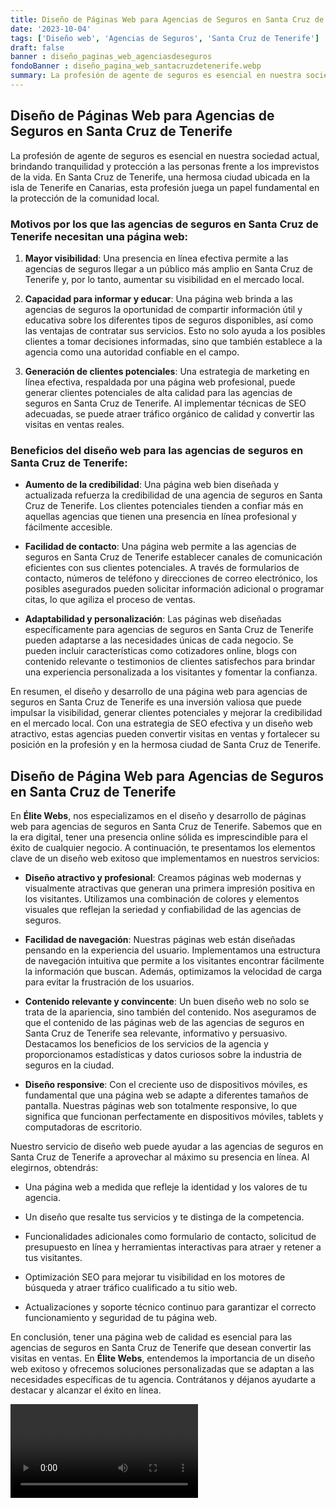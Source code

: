 ```yaml
---
title: Diseño de Páginas Web para Agencias de Seguros en Santa Cruz de Tenerife
date: '2023-10-04'
tags: ['Diseño web', 'Agencias de Seguros', 'Santa Cruz de Tenerife']
draft: false
banner : diseño_paginas_web_agenciasdeseguros
fondoBanner : diseño_pagina_web_santacruzdetenerife.webp
summary: La profesión de agente de seguros es esencial en nuestra sociedad actual, brindando tranquilidad y protección a las personas frente a los imprevistos de la vida. En Santa Cruz de Tenerife, una hermosa ciudad ubicada en la isla de Tenerife en Canarias, esta profesión juega un papel fundamental en la protección de la comunidad local.
---
```


## **Diseño de Páginas Web para Agencias de Seguros en Santa Cruz de Tenerife**

La profesión de agente de seguros es esencial en nuestra sociedad actual, brindando tranquilidad y protección a las personas frente a los imprevistos de la vida. En Santa Cruz de Tenerife, una hermosa ciudad ubicada en la isla de Tenerife en Canarias, esta profesión juega un papel fundamental en la protección de la comunidad local.

### **Motivos por los que las agencias de seguros en Santa Cruz de Tenerife necesitan una página web:**

1. **Mayor visibilidad**: Una presencia en línea efectiva permite a las agencias de seguros llegar a un público más amplio en Santa Cruz de Tenerife y, por lo tanto, aumentar su visibilidad en el mercado local.

2. **Capacidad para informar y educar**: Una página web brinda a las agencias de seguros la oportunidad de compartir información útil y educativa sobre los diferentes tipos de seguros disponibles, así como las ventajas de contratar sus servicios. Esto no solo ayuda a los posibles clientes a tomar decisiones informadas, sino que también establece a la agencia como una autoridad confiable en el campo.

3. **Generación de clientes potenciales**: Una estrategia de marketing en línea efectiva, respaldada por una página web profesional, puede generar clientes potenciales de alta calidad para las agencias de seguros en Santa Cruz de Tenerife. Al implementar técnicas de SEO adecuadas, se puede atraer tráfico orgánico de calidad y convertir las visitas en ventas reales.

### **Beneficios del diseño web para las agencias de seguros en Santa Cruz de Tenerife:**

- **Aumento de la credibilidad**: Una página web bien diseñada y actualizada refuerza la credibilidad de una agencia de seguros en Santa Cruz de Tenerife. Los clientes potenciales tienden a confiar más en aquellas agencias que tienen una presencia en línea profesional y fácilmente accesible.

- **Facilidad de contacto**: Una página web permite a las agencias de seguros en Santa Cruz de Tenerife establecer canales de comunicación eficientes con sus clientes potenciales. A través de formularios de contacto, números de teléfono y direcciones de correo electrónico, los posibles asegurados pueden solicitar información adicional o programar citas, lo que agiliza el proceso de ventas.

- **Adaptabilidad y personalización**: Las páginas web diseñadas específicamente para agencias de seguros en Santa Cruz de Tenerife pueden adaptarse a las necesidades únicas de cada negocio. Se pueden incluir características como cotizadores online, blogs con contenido relevante o testimonios de clientes satisfechos para brindar una experiencia personalizada a los visitantes y fomentar la confianza.

En resumen, el diseño y desarrollo de una página web para agencias de seguros en Santa Cruz de Tenerife es una inversión valiosa que puede impulsar la visibilidad, generar clientes potenciales y mejorar la credibilidad en el mercado local. Con una estrategia de SEO efectiva y un diseño web atractivo, estas agencias pueden convertir visitas en ventas y fortalecer su posición en la profesión y en la hermosa ciudad de Santa Cruz de Tenerife.

<GifSeo />

<Cta />

## Diseño de Página Web para Agencias de Seguros en Santa Cruz de Tenerife

En **Élite Webs**, nos especializamos en el diseño y desarrollo de páginas web para agencias de seguros en Santa Cruz de Tenerife. Sabemos que en la era digital, tener una presencia online sólida es imprescindible para el éxito de cualquier negocio. A continuación, te presentamos los elementos clave de un diseño web exitoso que implementamos en nuestros servicios:

- **Diseño atractivo y profesional**: Creamos páginas web modernas y visualmente atractivas que generan una primera impresión positiva en los visitantes. Utilizamos una combinación de colores y elementos visuales que reflejan la seriedad y confiabilidad de las agencias de seguros.

- **Facilidad de navegación**: Nuestras páginas web están diseñadas pensando en la experiencia del usuario. Implementamos una estructura de navegación intuitiva que permite a los visitantes encontrar fácilmente la información que buscan. Además, optimizamos la velocidad de carga para evitar la frustración de los usuarios.

- **Contenido relevante y convincente**: Un buen diseño web no solo se trata de la apariencia, sino también del contenido. Nos aseguramos de que el contenido de las páginas web de las agencias de seguros en Santa Cruz de Tenerife sea relevante, informativo y persuasivo. Destacamos los beneficios de los servicios de la agencia y proporcionamos estadísticas y datos curiosos sobre la industria de seguros en la ciudad.

- **Diseño responsive**: Con el creciente uso de dispositivos móviles, es fundamental que una página web se adapte a diferentes tamaños de pantalla. Nuestras páginas web son totalmente responsive, lo que significa que funcionan perfectamente en dispositivos móviles, tablets y computadoras de escritorio.

Nuestro servicio de diseño web puede ayudar a las agencias de seguros en Santa Cruz de Tenerife a aprovechar al máximo su presencia en línea. Al elegirnos, obtendrás:

- Una página web a medida que refleje la identidad y los valores de tu agencia.

- Un diseño que resalte tus servicios y te distinga de la competencia.

- Funcionalidades adicionales como formulario de contacto, solicitud de presupuesto en línea y herramientas interactivas para atraer y retener a tus visitantes.

- Optimización SEO para mejorar tu visibilidad en los motores de búsqueda y atraer tráfico cualificado a tu sitio web.

- Actualizaciones y soporte técnico continuo para garantizar el correcto funcionamiento y seguridad de tu página web.

En conclusión, tener una página web de calidad es esencial para las agencias de seguros en Santa Cruz de Tenerife que desean convertir las visitas en ventas. En **Élite Webs**, entendemos la importancia de un diseño web exitoso y ofrecemos soluciones personalizadas que se adaptan a las necesidades específicas de tu agencia. Contrátanos y déjanos ayudarte a destacar y alcanzar el éxito en línea.

<Video />

<CtaBot job='Agencias de Seguros' city='Santa Cruz de Tenerife'/>

<Gmaps query='Santa Cruz de Tenerife+españa+maps' />